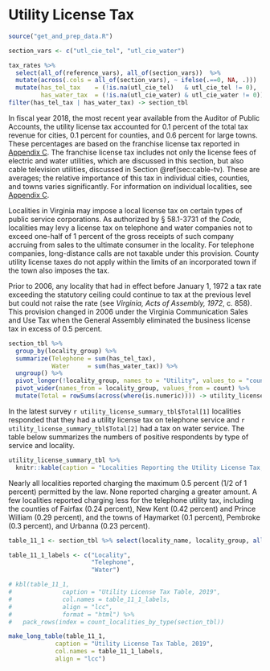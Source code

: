 # Utility License Tax {#sec:utility-license-tax}

```r
source("get_and_prep_data.R")

section_vars <- c("utl_cie_tel", "utl_cie_water")

tax_rates %>% 
  select(all_of(reference_vars), all_of(section_vars))  %>%
  mutate(across(.cols = all_of(section_vars), ~ ifelse(.==0, NA, .)))   %>%          # Convert zero values to NA's
  mutate(has_tel_tax    = (!is.na(utl_cie_tel)   & utl_cie_tel != 0),
         has_water_tax  = (!is.na(utl_cie_water) & utl_cie_water != 0)) %>%
filter(has_tel_tax | has_water_tax) -> section_tbl
```

In fiscal year 2018, the most recent year available from the Auditor of Public Accounts, the utility license tax accounted for 0.1 percent of the total tax revenue for cities, 0.1 percent for counties, and 0.6 percent for large towns. These percentages are based on the franchise license tax reported in [Appendix C](#secAppendixC). The franchise license tax includes not only the license fees of electric and water utilities, which are discussed in this section, but also cable television utilities, discussed in Section \@ref(sec:cable-tv). These are averages; the relative importance of this tax in individual cities, counties, and towns varies significantly. For information on individual localities, see [Appendix C](#secAppendixC).

Localities in Virginia may impose a local license tax on certain types of public service corporations. As authorized by § 58.1-3731 of the *Code*, localities may levy a license tax on telephone and water companies not to exceed one-half of 1 percent of the gross receipts of such company accruing from sales to the ultimate consumer in the locality. For telephone companies, long-distance calls are not taxable under this provision. County utility license taxes do not apply within the limits of an incorporated town if the town also imposes the tax.

Prior to 2006, any locality that had in effect before January 1, 1972 a tax rate exceeding the statutory ceiling could continue to tax at the previous level but could not raise the rate (see *Virginia, Acts of Assembly, 1972*, c. 858). This provision changed in 2006 under the Virginia Communication Sales and Use Tax when the General Assembly eliminated the business license tax in excess of 0.5 percent. 

```r
section_tbl %>%
  group_by(locality_group) %>%
  summarize(Telephone = sum(has_tel_tax),
            Water     = sum(has_water_tax)) %>%
  ungroup() %>%
  pivot_longer(!locality_group, names_to = "Utility", values_to = "count") %>%
  pivot_wider(names_from = locality_group, values_from = count) %>%
  mutate(Total = rowSums(across(where(is.numeric)))) -> utility_license_summary_tbl
```

In the latest survey `r utility_license_summary_tbl$Total[1]` localities responded that they had a utility license tax on telephone service and `r utility_license_summary_tbl$Total[2]` had a tax on water service. The table below summarizes the numbers of positive respondents by type of service and locality.

```r
utility_license_summary_tbl %>%
  knitr::kable(caption = "Localities Reporting the Utility License Tax, 2019")
```

Nearly all localities reported charging the maximum 0.5 percent (1/2 of 1 percent) permitted by the law. None reported charging a greater amount. A few localities reported charging less for the telephone utility tax, including the counties of Fairfax (0.24 percent), New Kent (0.42 percent) and Prince William (0.29 percent), and the towns of Haymarket (0.1 percent), Pembroke (0.3 percent), and Urbanna (0.23 percent).

```r
table_11_1 <- section_tbl %>% select(locality_name, locality_group, all_of(section_vars))

table_11_1_labels <- c("Locality",
                       "Telephone",
                       "Water")

# kbl(table_11_1, 
#              caption = "Utility License Tax Table, 2019", 
#              col.names = table_11_1_labels, 
#              align = "lcc",
#              format = "html") %>%
#   pack_rows(index = count_localities_by_type(section_tbl))

make_long_table(table_11_1, 
             caption = "Utility License Tax Table, 2019", 
             col.names = table_11_1_labels,
             align = "lcc")
```
